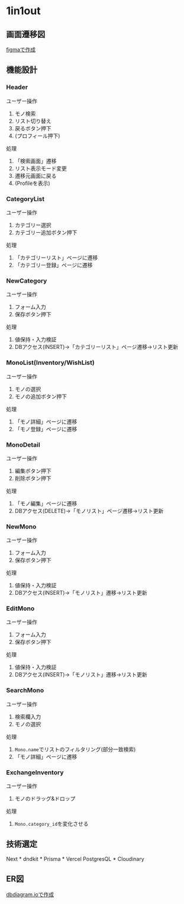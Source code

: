 # 1in1out

## 画面遷移図
[figmaで作成](https://www.figma.com/file/WwcLGbQ9vCpnOFiUtmJzhg/1in1out?type=design&mode=design&t=l831QbHx5zKggZbA-1)

## 機能設計
### Header
ユーザー操作
1. モノ検索
2. リスト切り替え
3. 戻るボタン押下
4. (プロフィール押下)

処理
1. 「検索画面」遷移
2. リスト表示モード変更
3. 遷移元画面に戻る
4. (Profileを表示)

### CategoryList
ユーザー操作
1. カテゴリー選択
2. カテゴリー追加ボタン押下

処理
1. 「カテゴリーリスト」ページに遷移
2. 「カテゴリー登録」ページに遷移

### NewCategory
ユーザー操作
1. フォーム入力
2. 保存ボタン押下

処理
1. 値保持・入力検証
2. DBアクセス(INSERT)→「カテゴリーリスト」ページ遷移→リスト更新

### MonoList(Inventory/WishList)
ユーザー操作
1. モノの選択
2. モノの追加ボタン押下

処理
1. 「モノ詳細」ページに遷移
2. 「モノ登録」ページに遷移

### MonoDetail
ユーザー操作
1. 編集ボタン押下
2. 削除ボタン押下

処理
1. 「モノ編集」ページに遷移
2. DBアクセス(DELETE)→「モノリスト」ページ遷移→リスト更新

### NewMono
ユーザー操作
1. フォーム入力
2. 保存ボタン押下

処理
1. 値保持・入力検証
2. DBアクセス(INSERT)→「モノリスト」遷移→リスト更新


### EditMono
ユーザー操作
1. フォーム入力
2. 保存ボタン押下

処理
1. 値保持・入力検証
2. DBアクセス(INSERT)→「モノリスト」遷移→リスト更新

### SearchMono
ユーザー操作
1. 検索欄入力
2. モノの選択

処理
1. `Mono.name`でリストのフィルタリング(部分一致検索)
2. 「モノ詳細」ページに遷移

### ExchangeInventory
ユーザー操作
1. モノのドラッグ&ドロップ

処理
1. `Mono.category_id`を変化させる


## 技術選定
Next * dndkit * Prisma * Vercel PostgresQL * Cloudinary

## ER図
[dbdiagram.ioで作成](https://dbdiagram.io/d/1in1out-648aebd4722eb7749403870c)